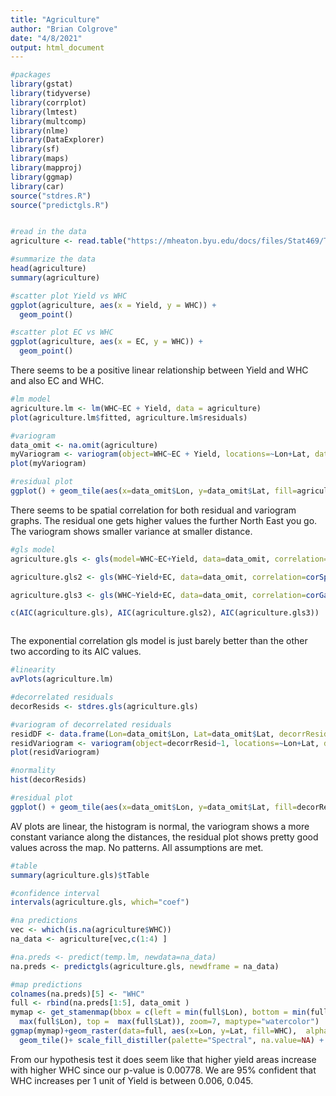 ---
title: "Agriculture"
author: "Brian Colgrove"
date: "4/8/2021"
output: html_document
---


```{r}
#packages
library(gstat)
library(tidyverse)
library(corrplot)
library(lmtest)
library(multcomp)
library(nlme)
library(DataExplorer)
library(sf)
library(maps)
library(mapproj)
library(ggmap)
library(car)
source("stdres.R")
source("predictgls.R")


#read in the data
agriculture <- read.table("https://mheaton.byu.edu/docs/files/Stat469/Topics/3%20-%20SpatialCorrelation/1%20-%20PointReference/HWCaseStudy/Data/WaterHoldingCapacity.txt", header = TRUE, sep = " ")

#summarize the data
head(agriculture)
summary(agriculture)
```


```{r}
#scatter plot Yield vs WHC
ggplot(agriculture, aes(x = Yield, y = WHC)) +
  geom_point()

#scatter plot EC vs WHC
ggplot(agriculture, aes(x = EC, y = WHC)) +
  geom_point()
```
There seems to be a positive linear relationship between Yield and WHC and also EC and WHC. 


```{r}
#lm model
agriculture.lm <- lm(WHC~EC + Yield, data = agriculture)
plot(agriculture.lm$fitted, agriculture.lm$residuals)

#variogram
data_omit <- na.omit(agriculture)
myVariogram <- variogram(object=WHC~EC + Yield, locations=~Lon+Lat, data=data_omit)
plot(myVariogram)

#residual plot
ggplot() + geom_tile(aes(x=data_omit$Lon, y=data_omit$Lat, fill=agriculture.lm$residuals)) + scale_fill_distiller(palette="Spectral")
```
There seems to be spatial correlation for both residual and variogram graphs. The residual one gets higher values the further North East you go. The variogram shows smaller variance at smaller distance. 


```{r}
#gls model
agriculture.gls <- gls(model=WHC~EC+Yield, data=data_omit, correlation=corExp(form=~Lon+Lat, nugget=TRUE), method="ML", na.action = na.omit)

agriculture.gls2 <- gls(WHC~Yield+EC, data=data_omit, correlation=corSpher(form=~Lon+Lat, nugget=TRUE), method="ML")

agriculture.gls3 <- gls(WHC~Yield+EC, data=data_omit, correlation=corGaus(form=~Lon+Lat, nugget=TRUE), method="ML")

c(AIC(agriculture.gls), AIC(agriculture.gls2), AIC(agriculture.gls3))



```
The exponential correlation gls model is just barely better than the other two according to its AIC values. 


```{r}
#linearity
avPlots(agriculture.lm)

#decorrelated residuals
decorResids <- stdres.gls(agriculture.gls)

#variogram of decorrelated residuals
residDF <- data.frame(Lon=data_omit$Lon, Lat=data_omit$Lat, decorrResid=decorResids)
residVariogram <- variogram(object=decorrResid~1, locations=~Lon+Lat, data=residDF)
plot(residVariogram)

#normality
hist(decorResids)

#residual plot
ggplot() + geom_tile(aes(x=data_omit$Lon, y=data_omit$Lat, fill=decorResids)) + scale_fill_distiller(palette="Spectral")
```
AV plots are linear, the histogram is normal, the variogram shows a more constant variance along the distances, the residual plot shows pretty good values across the map. No patterns. All assumptions are met.  


```{r}
#table
summary(agriculture.gls)$tTable

#confidence interval
intervals(agriculture.gls, which="coef")

#na predictions
vec <- which(is.na(agriculture$WHC))
na_data <- agriculture[vec,c(1:4) ]

#na.preds <- predict(temp.lm, newdata=na_data)
na.preds <- predictgls(agriculture.gls, newdframe = na_data)

#map predictions
colnames(na.preds)[5] <- "WHC"
full <- rbind(na.preds[1:5], data_omit )
mymap <- get_stamenmap(bbox = c(left = min(full$Lon), bottom = min(full$Lat), right =
  max(full$Lon), top =  max(full$Lat)), zoom=7, maptype="watercolor")
ggmap(mymap)+geom_raster(data=full, aes(x=Lon, y=Lat, fill=WHC),  alpha=0.8)+ 
  geom_tile()+ scale_fill_distiller(palette="Spectral", na.value=NA) + coord_cartesian()
```
From our hypothesis test it does seem like that higher yield areas increase with higher WHC since our p-value is 0.00778. We are 95% confident that WHC increases per 1 unit of Yield is between 0.006, 0.045. 

